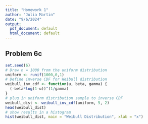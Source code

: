 ```yaml
---
title: "Homework 1"
author: "Julia Martin"
date: "9/6/2024"
output:
  pdf_document: default
  html_document: default
---
```


## Problem 6c  

```r
set.seed(6)
# Draw n = 1000 from the uniform distribution
uniform <- runif(1000,0,1)
# Define inverse CDF for Weibull distribution
weibull_inv_cdf <- function(u, beta, gamma) {
  (-beta*log(1-u))^(1/gamma)
}
# plug in uniform distribution sample to inverse CDF
weibull_dist <- weibull_inv_cdf(uniform, 5, 2)
head(weibull_dist)
# show results in a histogram
hist(weibull_dist, main = "Weibull Distribution", xlab = "x")
```

